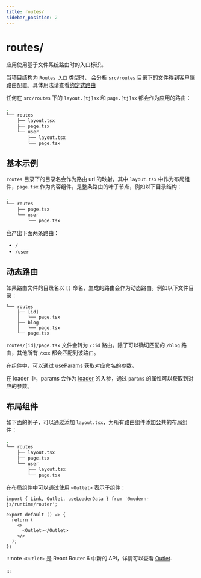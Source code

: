 ```yaml
---
title: routes/
sidebar_position: 2
---
```

# routes/

应用使用基于文件系统路由时的入口标识。

当项目结构为 `Routes 入口` 类型时， 会分析 `src/routes` 目录下的文件得到客户端路由配置。具体用法请查看[约定式路由](/guides/basic-features/routes)

任何在 `src/routes` 下的 `layout.[tj]sx` 和 `page.[tj]sx` 都会作为应用的路由：

```bash {3}
.
└── routes
    ├── layout.tsx
    ├── page.tsx
    └── user
        ├── layout.tsx
        └── page.tsx
```

## 基本示例

`routes` 目录下的目录名会作为路由 url 的映射，其中 `layout.tsx` 中作为布局组件，`page.tsx` 作为内容组件，是整条路由的叶子节点，例如以下目录结构：

```bash
.
└── routes
    ├── page.tsx
    └── user
        └── page.tsx
```

会产出下面两条路由：

- `/`
- `/user`

## 动态路由

如果路由文件的目录名以 `[]` 命名，生成的路由会作为动态路由。例如以下文件目录：

```
└── routes
    ├── [id]
    │   └── page.tsx
    ├── blog
    │   └── page.tsx
    └── page.tsx
```

`routes/[id]/page.tsx` 文件会转为 `/:id` 路由。除了可以确切匹配的 `/blog` 路由，其他所有 `/xxx` 都会匹配到该路由。

在组件中，可以通过 [useParams](/apis/app/runtime/router/router#useparams) 获取对应命名的参数。

在 loader 中，params 会作为 [loader](/guides/basic-features/data-fetch#loader-函数) 的入参，通过 `params` 的属性可以获取到对应的参数。

## 布局组件

如下面的例子，可以通过添加 `layout.tsx`，为所有路由组件添加公共的布局组件：

```bash
.
└── routes
    ├── layout.tsx
    ├── page.tsx
    └── user
        ├── layout.tsx
        └── page.tsx
```

在布局组件中可以通过使用 `<Outlet>` 表示子组件：

```tsx title=routes/layout.tsx
import { Link, Outlet, useLoaderData } from '@modern-js/runtime/router';

export default () => {
  return (
    <>
      <Outlet></Outlet>
    </>
  );
};
```

:::note
`<Outlet>` 是 React Router 6 中新的 API，详情可以查看 [Outlet](https://reactrouter.com/en/main/components/outlet#outlet).

:::
